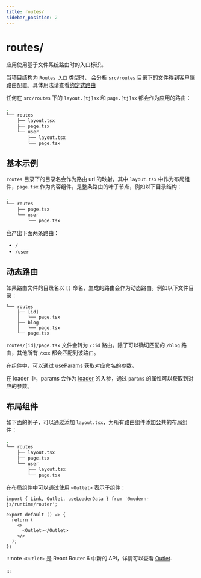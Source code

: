 ```yaml
---
title: routes/
sidebar_position: 2
---
```

# routes/

应用使用基于文件系统路由时的入口标识。

当项目结构为 `Routes 入口` 类型时， 会分析 `src/routes` 目录下的文件得到客户端路由配置。具体用法请查看[约定式路由](/guides/basic-features/routes)

任何在 `src/routes` 下的 `layout.[tj]sx` 和 `page.[tj]sx` 都会作为应用的路由：

```bash {3}
.
└── routes
    ├── layout.tsx
    ├── page.tsx
    └── user
        ├── layout.tsx
        └── page.tsx
```

## 基本示例

`routes` 目录下的目录名会作为路由 url 的映射，其中 `layout.tsx` 中作为布局组件，`page.tsx` 作为内容组件，是整条路由的叶子节点，例如以下目录结构：

```bash
.
└── routes
    ├── page.tsx
    └── user
        └── page.tsx
```

会产出下面两条路由：

- `/`
- `/user`

## 动态路由

如果路由文件的目录名以 `[]` 命名，生成的路由会作为动态路由。例如以下文件目录：

```
└── routes
    ├── [id]
    │   └── page.tsx
    ├── blog
    │   └── page.tsx
    └── page.tsx
```

`routes/[id]/page.tsx` 文件会转为 `/:id` 路由。除了可以确切匹配的 `/blog` 路由，其他所有 `/xxx` 都会匹配到该路由。

在组件中，可以通过 [useParams](/apis/app/runtime/router/router#useparams) 获取对应命名的参数。

在 loader 中，params 会作为 [loader](/guides/basic-features/data-fetch#loader-函数) 的入参，通过 `params` 的属性可以获取到对应的参数。

## 布局组件

如下面的例子，可以通过添加 `layout.tsx`，为所有路由组件添加公共的布局组件：

```bash
.
└── routes
    ├── layout.tsx
    ├── page.tsx
    └── user
        ├── layout.tsx
        └── page.tsx
```

在布局组件中可以通过使用 `<Outlet>` 表示子组件：

```tsx title=routes/layout.tsx
import { Link, Outlet, useLoaderData } from '@modern-js/runtime/router';

export default () => {
  return (
    <>
      <Outlet></Outlet>
    </>
  );
};
```

:::note
`<Outlet>` 是 React Router 6 中新的 API，详情可以查看 [Outlet](https://reactrouter.com/en/main/components/outlet#outlet).

:::
